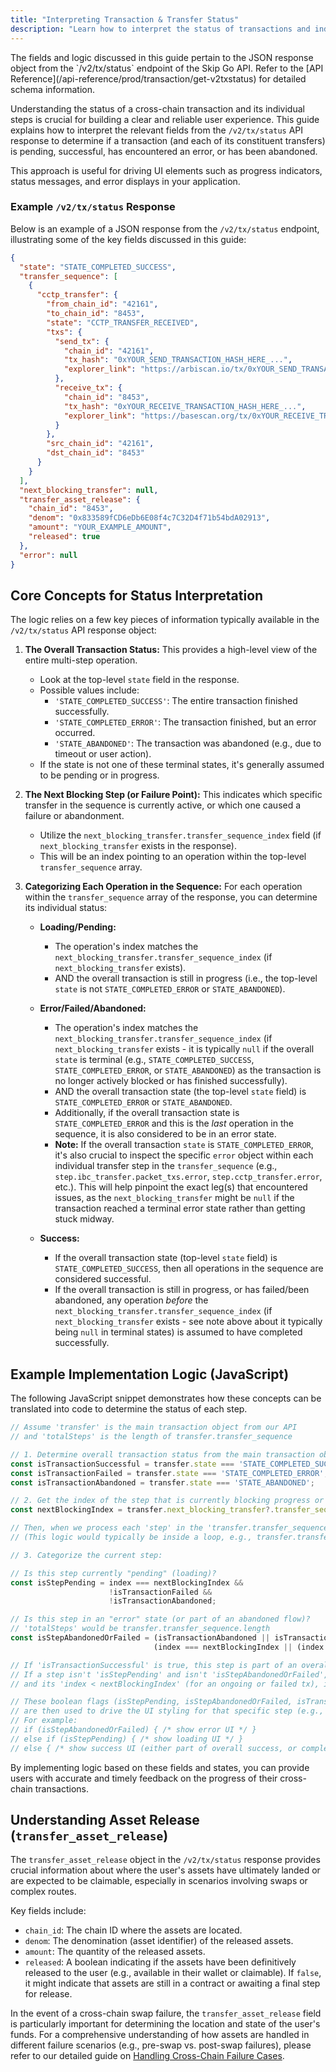 ```yaml
---
title: "Interpreting Transaction & Transfer Status"
description: "Learn how to interpret the status of transactions and individual transfer steps from the Skip Go API's /v2/tx/status endpoint to provide accurate feedback to users."
---
```


<Info>
The fields and logic discussed in this guide pertain to the JSON response object from the `/v2/tx/status` endpoint of the Skip Go API. Refer to the [API Reference](/api-reference/prod/transaction/get-v2txstatus) for detailed schema information.
</Info>

Understanding the status of a cross-chain transaction and its individual steps is crucial for building a clear and reliable user experience. This guide explains how to interpret the relevant fields from the `/v2/tx/status` API response to determine if a transaction (and each of its constituent transfers) is pending, successful, has encountered an error, or has been abandoned.

This approach is useful for driving UI elements such as progress indicators, status messages, and error displays in your application.

### Example `/v2/tx/status` Response

Below is an example of a JSON response from the `/v2/tx/status` endpoint, illustrating some of the key fields discussed in this guide:

```json
{
  "state": "STATE_COMPLETED_SUCCESS",
  "transfer_sequence": [
    {
      "cctp_transfer": {
        "from_chain_id": "42161",
        "to_chain_id": "8453",
        "state": "CCTP_TRANSFER_RECEIVED",
        "txs": {
          "send_tx": {
            "chain_id": "42161",
            "tx_hash": "0xYOUR_SEND_TRANSACTION_HASH_HERE_...",
            "explorer_link": "https://arbiscan.io/tx/0xYOUR_SEND_TRANSACTION_HASH_HERE_..."
          },
          "receive_tx": {
            "chain_id": "8453",
            "tx_hash": "0xYOUR_RECEIVE_TRANSACTION_HASH_HERE_...",
            "explorer_link": "https://basescan.org/tx/0xYOUR_RECEIVE_TRANSACTION_HASH_HERE_..."
          }
        },
        "src_chain_id": "42161",
        "dst_chain_id": "8453"
      }
    }
  ],
  "next_blocking_transfer": null,
  "transfer_asset_release": {
    "chain_id": "8453",
    "denom": "0x833589fCD6eDb6E08f4c7C32D4f71b54bdA02913",
    "amount": "YOUR_EXAMPLE_AMOUNT",
    "released": true
  },
  "error": null
}
```

## Core Concepts for Status Interpretation

The logic relies on a few key pieces of information typically available in the `/v2/tx/status` API response object:

1.  **The Overall Transaction Status:** This provides a high-level view of the entire multi-step operation.
    *   Look at the top-level `state` field in the response.
    *   Possible values include:
        *   `'STATE_COMPLETED_SUCCESS'`: The entire transaction finished successfully.
        *   `'STATE_COMPLETED_ERROR'`: The transaction finished, but an error occurred.
        *   `'STATE_ABANDONED'`: The transaction was abandoned (e.g., due to timeout or user action).
    *   If the state is not one of these terminal states, it's generally assumed to be pending or in progress.

2.  **The Next Blocking Step (or Failure Point):** This indicates which specific transfer in the sequence is currently active, or which one caused a failure or abandonment.
    *   Utilize the `next_blocking_transfer.transfer_sequence_index` field (if `next_blocking_transfer` exists in the response).
    *   This will be an index pointing to an operation within the top-level `transfer_sequence` array.

3.  **Categorizing Each Operation in the Sequence:** For each operation within the `transfer_sequence` array of the response, you can determine its individual status:

    *   **Loading/Pending:**
        *   The operation's index matches the `next_blocking_transfer.transfer_sequence_index` (if `next_blocking_transfer` exists).
        *   AND the overall transaction is still in progress (i.e., the top-level `state` is not `STATE_COMPLETED_ERROR` or `STATE_ABANDONED`).

    *   **Error/Failed/Abandoned:**
        *   The operation's index matches the `next_blocking_transfer.transfer_sequence_index` (if `next_blocking_transfer` exists - it is typically `null` if the overall `state` is terminal (e.g., `STATE_COMPLETED_SUCCESS`, `STATE_COMPLETED_ERROR`, or `STATE_ABANDONED`) as the transaction is no longer actively blocked or has finished successfully).
        *   AND the overall transaction state (the top-level `state` field) is `STATE_COMPLETED_ERROR` or `STATE_ABANDONED`.
        *   Additionally, if the overall transaction state is `STATE_COMPLETED_ERROR` and this is the *last* operation in the sequence, it is also considered to be in an error state.
        *   **Note:** If the overall transaction `state` is `STATE_COMPLETED_ERROR`, it's also crucial to inspect the specific `error` object within each individual transfer step in the `transfer_sequence` (e.g., `step.ibc_transfer.packet_txs.error`, `step.cctp_transfer.error`, etc.). This will help pinpoint the exact leg(s) that encountered issues, as the `next_blocking_transfer` might be `null` if the transaction reached a terminal error state rather than getting stuck midway.

    *   **Success:**
        *   If the overall transaction state (top-level `state` field) is `STATE_COMPLETED_SUCCESS`, then all operations in the sequence are considered successful.
        *   If the overall transaction is still in progress, or has failed/been abandoned, any operation *before* the `next_blocking_transfer.transfer_sequence_index` (if `next_blocking_transfer` exists - see note above about it typically being `null` in terminal states) is assumed to have completed successfully.

## Example Implementation Logic (JavaScript)

The following JavaScript snippet demonstrates how these concepts can be translated into code to determine the status of each step.

```javascript
// Assume 'transfer' is the main transaction object from our API
// and 'totalSteps' is the length of transfer.transfer_sequence

// 1. Determine overall transaction status from the main transaction object
const isTransactionSuccessful = transfer.state === 'STATE_COMPLETED_SUCCESS';
const isTransactionFailed = transfer.state === 'STATE_COMPLETED_ERROR';
const isTransactionAbandoned = transfer.state === 'STATE_ABANDONED';

// 2. Get the index of the step that is currently blocking progress or has failed
const nextBlockingIndex = transfer.next_blocking_transfer?.transfer_sequence_index;

// Then, when we process each 'step' in the 'transfer.transfer_sequence' at a given 'index':
// (This logic would typically be inside a loop, e.g., transfer.transfer_sequence.forEach((step, index) => { ... }))

// 3. Categorize the current step:

// Is this step currently "pending" (loading)?
const isStepPending = index === nextBlockingIndex && 
                      !isTransactionFailed && 
                      !isTransactionAbandoned;

// Is this step in an "error" state (or part of an abandoned flow)?
// 'totalSteps' would be transfer.transfer_sequence.length
const isStepAbandonedOrFailed = (isTransactionAbandoned || isTransactionFailed) && 
                                (index === nextBlockingIndex || (index === totalSteps - 1 && isTransactionFailed));

// If 'isTransactionSuccessful' is true, this step is part of an overall successful transaction.
// If a step isn't 'isStepPending' and isn't 'isStepAbandonedOrFailed', 
// and its 'index < nextBlockingIndex' (for an ongoing or failed tx), it's also implicitly a success.

// These boolean flags (isStepPending, isStepAbandonedOrFailed, isTransactionSuccessful)
// are then used to drive the UI styling for that specific step (e.g., node color, edge animation, icons).
// For example:
// if (isStepAbandonedOrFailed) { /* show error UI */ }
// else if (isStepPending) { /* show loading UI */ }
// else { /* show success UI (either part of overall success, or completed before a pending/error state) */ }
```

By implementing logic based on these fields and states, you can provide users with accurate and timely feedback on the progress of their cross-chain transactions.

## Understanding Asset Release (`transfer_asset_release`)

The `transfer_asset_release` object in the `/v2/tx/status` response provides crucial information about where the user's assets have ultimately landed or are expected to be claimable, especially in scenarios involving swaps or complex routes.

Key fields include:
- `chain_id`: The chain ID where the assets are located.
- `denom`: The denomination (asset identifier) of the released assets.
- `amount`: The quantity of the released assets.
- `released`: A boolean indicating if the assets have been definitively released to the user (e.g., available in their wallet or claimable). If `false`, it might indicate that assets are still in a contract or awaiting a final step for release.

In the event of a cross-chain swap failure, the `transfer_asset_release` field is particularly important for determining the location and state of the user's funds. For a comprehensive understanding of how assets are handled in different failure scenarios (e.g., pre-swap vs. post-swap failures), please refer to our detailed guide on [Handling Cross-Chain Failure Cases](./handling-cross-chain-failure-cases.mdx). 